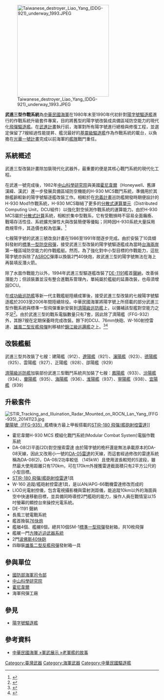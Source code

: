 [[File:Taiwanese_destroyer_Liao_Yang_(DDG-921)_underway_1993.JPEG|300px]]

'''武進三型作戰系統'''為[[中華民國海軍|中華民國海軍]]在1980年末至1990年代初針對[[陽字號驅逐艦|陽字號驅逐艦]]進行的作戰系統升級套件專案，目的將舊型的陽字號改裝成具備區域防空能力的現代化[[飛彈|飛彈]][[驅逐艦|驅逐艦]]。在[[武進計畫|武進計畫]]執行前，海軍對所有陽字號進行總檢與修復工程，並選定保留了7艘經過性能提昇、艦況最好的[[基靈級驅逐艦|基靈級驅逐艦]]作為作戰系統的載台，以負擔在[[光華一號計畫|光華一號計畫]]完成以前海軍的[[艦隊|艦隊]]戰鬥重任。

==系統概述==

武進三型改裝計畫除加裝現代化武器外，最重要的便是其核心戰鬥系統的現代化工程。

在武進一號完成後，1982年[[中山科學研究院|中山科學研究院]]與美國[[霍尼韋爾|霍尼韋爾]]（Honeywell、舊譯漢緯、漢武）進一步發展具備區域防空機能的H-930 MCS戰鬥系統，準備用於其餘艦齡較新的陽字號驅逐艦改裝工作。相較於在[[忠義計畫|忠義計畫]]巡防艦開發時期便設計的H-930 Mod1作戰系統，H-930 MCS聯結了更多的[[分散式運算單元|分散式運算單元]]（Distributed Computing Unit，DCU組件）以強化對空偵測作戰系統的運算能力。由於H-930 MCS屬於[[分散式計算|分散式計算]]系統，相較於集中型戰系，它有受戰損時不容易全面癱瘓、戰場存活性佳、系統擴充彈性大與改裝簡便等優點；同時因H-930系統大量採用商規零件，其造價也較為低廉。<ref>{{Cite web |url=http://www.mdc.idv.tw/mdc/navy/rocnavy/h930mcs.htm |title=存档副本 |access-date=2012-01-04 |archive-date=2021-03-10 |archive-url=https://web.archive.org/web/20210310020129/http://www.mdc.idv.tw/mdc/navy/rocnavy/h930mcs.htm |dead-url=no }}</ref>

七艘陽字號的武進三號改良計畫在1986至1991年間逐步完成。由於安裝了10具傾斜發射的[[標準一型飛彈|標準一型防空飛彈]]，接受武進三型改裝的陽字號驅逐艦成為當時[[台海兩岸|台海兩岸]]第一種區域防空能力的作戰艦艇。然而，為了強化對中小型目標的作戰能力，這批陽字號亦拆除了[[ASROC|ASROC]]彈庫以換裝2門40快炮，故武進三型的陽字號無法在海上再裝填反潛火箭。

除了水面作戰能力以外，1994年武進三型驅逐艦改裝了[[SQS-23聲納|DE-1191]]艦首[[聲納|聲納]]，改善偵潛能力；但該裝置並沒有整合進戰系管理內，單純屬於艦艇的延壽改裝，也毋須增設DCU。

在[[成功級巡防艦|成功級巡防艦]]等新一代主戰艦艇陸續成軍後，接受武進三型改裝的七艘陽字號驅逐艦於2003至2006年間陸續除役。中華民國海軍將陽字號上所搭載的部分武進三型作戰系統與標準一型飛彈重新安裝到[[濟陽級巡防艦|濟陽級巡防艦]]上，以彌補該型艦對空能力之不足<ref>{{Cite web |url=http://navy.mnd.gov.tw/Publish.aspx?cnid=866&p=47616&Level=2 |title=存档副本 |access-date=2012-01-04 |archive-date=2016-03-04 |archive-url=https://web.archive.org/web/20160304110426/http://navy.mnd.gov.tw/Publish.aspx?cnid=866&p=47616&Level=2 |dead-url=no }}</ref>。由於武進三型的戰系電腦數量只有7套，因此除了濟陽艦（FFG-932）外，其餘7艘在定期保養時完成改裝。餘下的DCU、76mm快砲、W-160射控雷達、[[雄風二型反艦飛彈|雄風二型反艦飛彈]]則移植於[[錦江級巡邏艦|錦江級巡邏艦]]之上。<ref>{{cite web |url=http://www.diic.com.tw/mag/mag261/261-116-2.htm |title=存档副本 |accessdate=2012-01-04 |deadurl=yes |archiveurl=https://web.archive.org/web/20120629230618/http://www.diic.com.tw/mag/mag261/261-116-2.htm |archivedate=2012-06-29 }}</ref><ref>{{cite web |url=http://www.ewdefense.com/poman.asp?pno=264 |title=存档副本 |accessdate=2012-01-04 |deadurl=yes |archiveurl=https://web.archive.org/web/20141101225401/http://www.ewdefense.com/poman.asp?pno=264 |archivedate=2014-11-01 }}</ref>

==改裝艦艇==
武進三型共改裝了七艘：建陽艦（912）、[[遼陽號驅逐艦|遼陽艦]]（921）、[[瀋陽號驅逐艦|瀋陽艦]]（923）、[[德陽號驅逐艦|德陽艦]]（925）、雲陽艦（927）、正陽艦（928）、邵陽艦（929）


[[濟陽級巡防艦|濟陽級巡防艦]]加裝部份武進三型戰鬥系統共加裝了七艘：[[鳳陽號巡防艦|鳳陽艦]]（933）、[[汾陽號巡防艦|汾陽艦]]（934）、[[蘭陽號巡防艦|蘭陽艦]]（935）、[[海陽號巡防艦|海陽艦]]（936）、[[淮陽號巡防艦|淮陽艦]]（937）、[[寧陽號巡防艦|寧陽艦]]（938）、[[宜陽號巡防艦|宜陽艦]]（939）

==升級套件==
[[File:STIR_Tracking_and_Illuination_Radar_Mounted_on_ROCN_Lan_Yang_(FFG-935)_20141123.jpg|thumb]][[蘭陽號巡防艦|蘭陽號（FFG-935）]]艦橋後方最上甲板搭載的[[STIR_(射控雷達)|STIR-180 飛彈/艦砲射控雷達]]]]

*霍尼韋爾H-930 MCS 模組化戰鬥系統(Modular Combat System)電腦作戰系統
*DA-08(2)平面(2D)對空搜索雷達 由於陽字號的桅杆還是無法承載原本的DA-08天線，因此又改用小一號的[[DA-05雷達|DA-05雷達]]的天線，而這套經過修改的雷達系統稱為DA-08(2)，DA-08/2功率較低 （145kW）且使用波長較短的S波段，雖然最大使用距離只有170km，可在170km外搜獲雷達截面積只有2平方公尺的小型目標。
*[[STIR_(射控雷達)|STIR-180 飛彈/艦砲射控雷達]]1具
*W-160 追蹤/艦砲射控雷達1具，是以AN/APG-66戰機雷達修改而成的
*LIOD光電射控儀，包含電視攝影機與雷射測距儀，能追蹤10km以外的海面與空中快速移動目標，並具備同時導控2門艦砲的能力，操作人員在戰情室以15吋螢幕的顯控台來操控光電系統。 
*DE-1191 聲納
*長風三號電戰系統
*艦首換裝[[奧托布雷達76公厘艦炮|76快炮]]
*艦艏4個、艦艉6個，總共10個SM-1[[標準一型飛彈|標準一型飛彈]]發射箱，共10枚飛彈
*艦艉一門[[方陣近迫武器系統|方陣近迫武器系統]]
*2門[[波佛斯40公釐高射砲|波佛斯40快砲]]
*四聯裝[[雄風二型反艦飛彈|雄風二型反艦飛彈]]發射箱一具

==參與單位==
*[[國防部海軍司令部|國防部海軍司令部]]
*[[中山科學研究院|中山科學研究院]]
*[[霍尼韋爾|霍尼韋爾]]
*海軍飛彈工廠

== 參見 ==
* [[陽字號驅逐艦|陽字號驅逐艦]]

==參考資料==
*[http://navy.mnd.gov.tw/Publish.aspx?cnid=868&p=47719&Level=2 中華民國海軍 »軍武展示 »老軍艦的故事 ] {{Wayback|url=http://navy.mnd.gov.tw/Publish.aspx?cnid=868&p=47719&Level=2 |date=20150623093540 }}
<references/>

[[Category:臺灣武器|Category:臺灣武器]]
[[Category:海軍武器|Category:海軍武器]]
[[Category:中華民國驅逐艦|Category:中華民國驅逐艦]]